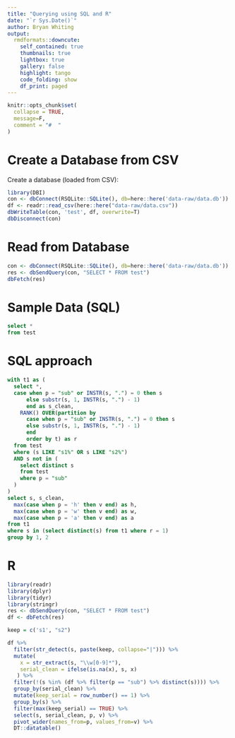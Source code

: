 ```yaml
---
title: "Querying using SQL and R"
date: "`r Sys.Date()`"
author: Bryan Whiting
output:
  rmdformats::downcute:
    self_contained: true
    thumbnails: true
    lightbox: true
    gallery: false
    highlight: tango
    code_folding: show
    df_print: paged
---
```


<!-- README.md is generated from README.Rmd. Please edit that file -->

```r
knitr::opts_chunk$set(
  collapse = TRUE,
  message=F,
  comment = "#  "
)
```

# Create a Database from CSV

Create a database (loaded from CSV):

```r
library(DBI)
con <- dbConnect(RSQLite::SQLite(), db=here::here('data-raw/data.db'))
df <- readr::read_csv(here::here("data-raw/data.csv"))
dbWriteTable(con, 'test', df, overwrite=T)
dbDisconnect(con)
```

# Read from Database

```r
con <- dbConnect(RSQLite::SQLite(), db=here::here('data-raw/data.db'))
res <- dbSendQuery(con, "SELECT * FROM test")
dbFetch(res)
```


# Sample Data (SQL)

```sql
select *
from test 
```

# SQL approach

```sql
with t1 as (
  select *,
  case when p = "sub" or INSTR(s, ".") = 0 then s
      else substr(s, 1, INSTR(s, ".") - 1)
      end as s_clean,
    RANK() OVER(partition by 
      case when p = "sub" or INSTR(s, ".") = 0 then s
      else substr(s, 1, INSTR(s, ".") - 1)
      end
      order by t) as r
  from test
  where (s LIKE "s1%" OR s LIKE "s2%")
  AND s not in (
    select distinct s
    from test 
    where p = "sub"
  )
)
select s, s_clean,
  max(case when p = 'h' then v end) as h,
  max(case when p = 'w' then v end) as w,
  max(case when p = 'a' then v end) as a
from t1
where s in (select distinct(s) from t1 where r = 1)
group by 1, 2
```

# R

```r
library(readr)
library(dplyr)
library(tidyr)
library(stringr)
res <- dbSendQuery(con, "SELECT * FROM test")
df <- dbFetch(res) 

keep = c('s1', "s2")

df %>%
  filter(str_detect(s, paste(keep, collapse="|"))) %>%
  mutate(
    x = str_extract(s, "\\w[0-9]*"),
    serial_clean = ifelse(is.na(x), s, x)
   ) %>%
  filter(!(s %in% (df %>% filter(p == "sub") %>% distinct(s)))) %>%
  group_by(serial_clean) %>%
  mutate(keep_serial = row_number() == 1) %>%
  group_by(s) %>%
  filter(max(keep_serial) == TRUE) %>%
  select(s, serial_clean, p, v) %>%
  pivot_wider(names_from=p, values_from=v) %>%
  DT::datatable()
```

